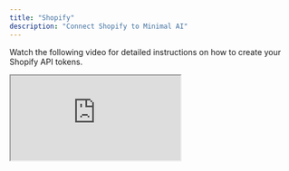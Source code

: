 ```yaml
---
title: "Shopify"
description: "Connect Shopify to Minimal AI"
---
```


Watch the following video for detailed instructions on how to create your Shopify API tokens.

<iframe src="https://www.loom.com/embed/0c4d3e38639f4c06affe960a3234c4f8?sid=3eb39d9f-2718-4d2d-b70b-799ed28cf138" title="Loom Video" className="w-full h-96 rounded-xl" />

To connect your store, fill in the API key and subdomain  through [Dashboard \> Integrations](https://gominimal.ai/dashboard/integrations) \> Shopify.